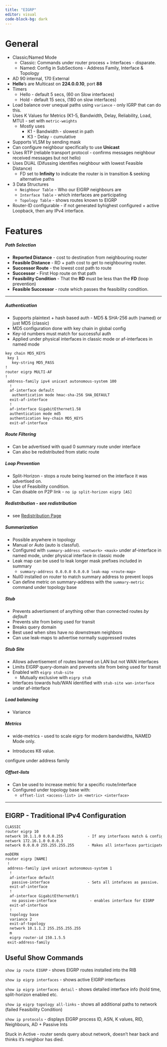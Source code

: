 ```yaml
---
title: "EIGRP"
editor: visual
code-block-bg: dark
---
```


# General

-   Classic/Named Mode
    -   Classic: Commands under router process + Interfaces - disparate.
    -   Named: Config in SubSections - Address Family, Interface & Topology
-   AD 90 internal, 170 External
-   **Hello**'s are Multicast on **224.0.0.10**, port **88**
-   Timers
    -   Hello - default 5 secs, (60 on Slow interfaces)
    -   Hold - default 15 secs, (180 on slow interfaces)
-   Load balance over unequal paths using `variance`  - only IGRP that can do this.
-   Uses K Values for Metrics (K1-5, Bandwidth, Delay, Reliability, Load, MTU) - set with `metric-weights`
    -   Mostly uses
        -   K1 - Bandwidth - slowest in path
        -   K3 - Delay - cumulative
-   Supports VLSM by sending mask
-   Can configure neighbour specifically to use **Unicast**
-   Uses RTP (reliable transport protocol - confirms messages neighbour received messages but not hello)
-   Uses DUAL (Difussing identifies neighbour with lowest Feasible Distance)
    -   FD set to **Infinity** to indicate the router is in transition & seeking alternative paths
-   3 Data Structures
    -   `Neighbour Table` - Who our EIGRP neighbours are
    -   `Interface Table` - which interfaces are participating
    -   `Topology Table` - shows routes known to EIGRP
-   Router-ID configurable - if not generated byhighest configured + active Loopback, then any IPv4 interface.

# Features

##### Path Selection

-   **Reported Distance** - cost to destination from neighbouring router
-   **Feasible Distance** - RD + path cost to get to neighbouring router.
-   **Successor Route** - the lowest cost path to route
-   **Successor** - First Hop route on that path
-   **Feasibility Condition** - That the **RD** must be less than the **FD** (loop prevention)
-   **Feasible Successor** - route which passes the feasibility condition.

------------------------------------------------------------------------

##### Authentication

-   Supports plaintext + hash based auth - MD5 & SHA-256 auth (named) or just MD5 (classic)
-   MD5 configuration done with key chain in global config
-   Key-id numbers must match for successful auth
-   Applied under physical interfaces in classic mode or af-interfaces in named mode

``` default
key chain MD5_KEYS  
 key 1   
   key-string MD5_PASS 
! 
router eigrp MULTI-AF  
!  
 address-family ipv4 unicast autonomous-system 100   
  !  
  af-interface default    
   authentication mode hmac-sha-256 SHA_DEFAULT  
  exit-af-interface   
  !   
  af-interface GigabitEthernet1.58
  authentication mode md5    
  authentication key-chain MD5_KEYS   
  exit-af-interface
```

##### Route Filtering

-   Can be advertised with quad 0 summary route under interface
-   Can also be redistributed from static route

##### Loop Prevention

-   Split-Horizon - stops a route being learned on the interface it was advertised on.
-   Use of Feasibility condition.
-   Can disable on P2P link - `no ip split-horizon eigrp [AS]`

##### Redistribution - see redistribution

-   see [Redistribution Page](https://kolkrabe.github.io/notes/redistribution.html)

##### Summarization

-   Possible anywhere in topology
-   Manual or Auto (auto is classful).
-   Configured with `summary-address <network> <mask>` under af-interface in named mode, under physical interface in classic mode
-   Leak map can be used to leak longer mask prefixes included in summary
    -   `summary-address 0.0.0.0 0.0.0.0 leak-map <route-map>`
-   Null0 installed on router to match summary address to prevent loops
-   Can define metric on summary-address with the `summary-metric` command under topology base

##### Stub

-   Prevents advertisment of anything other than connected routes *by default*
-   Prevents site from being used for transit
-   Breaks query domain
-   Best used when sites have no downstream neighbors
-   Can use leak-maps to advertise normally suppressed routes

##### Stub Site

-   Allows advertisement of routes learned on LAN but not WAN interfaces
-   Limits EIGRP query-domain and prevents site from being used for transit
-   Enabled with `eigrp stub-site`
    -   Mutually exclusive with `eigrp stub`
-   Interfaces towards hub/WAN identified with `stub-site wan-interface` under af-interface

##### Load balancing

-   Variance

##### Metrics

-   wide-metrics  - used to scale eigrp for modern bandwidths, NAMED Mode only.

-   Introduces K6 value.

configure under address family

##### **Offset-lists**

-   Can be used to increase metric for a specific route/interface
-   Configured under topology base with:
    -   `offset-list <access-list> in <metric> <interface>`

------------------------------------------------------------------------

## EIGRP - Traditional IPv4 Configuration

``` default
CLASSIC
router eigrp 10 
network 10.1.1.0 0.0.0.255           - If any interfaces match & configured/up they should participate in EIGRP
network 172.16.1.0 0.0.0.3
network 0.0.0.0 255.255.255.255      - Makes all interfaces participate in EIGRP

moDERN
router eigrp [NAME]
 !
 address-family ipv4 unicast autonomous-system 1
  !
  af-interface default
   passive-interface                 - Sets all intefaces as passive.
  exit-af-interface
  !
  af-interface GigabitEthernet0/1
   no passive-interface               - enables interface for EIGRP
  exit-af-interface
  !
  topology base
  variance 2
  exit-af-topology
  network 10.1.1.2 255.255.255.255
  m
  eigrp router-id 150.1.5.5
 exit-address-family
```

## Useful Show Commands

`show ip route EIGRP` - shows EIGRP routes installed into the RIB

`show ip eigrp interfaces` - shows active EIGRP interfaces

`show ip eigrp interfaces detail` - shows detailed interface info (hold time, split-horizon enabled etc.

`show ip eigrp topology all-links` - shows all additional paths to network (failed Feasibility Condition)

`show ip protocols` - displays EIGRP process ID, ASN, K values, RID, Neighbours, AD + Passive Ints

Stuck in Active - router sends query about network, doesn't hear back and thinks it's neighbor has died.
